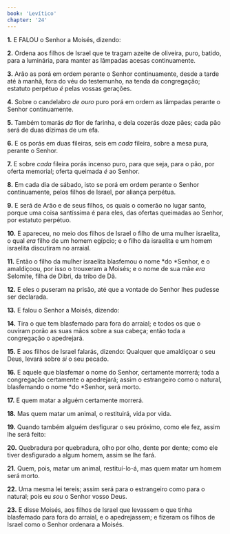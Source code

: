 ```yaml
---
book: 'Levítico'
chapter: '24'
---
```


**1.** E FALOU o Senhor a Moisés, dizendo:

**2.** Ordena aos filhos de Israel que te tragam azeite de oliveira, puro, batido, para a luminária, para manter as lâmpadas acesas continuamente.

**3.** Arão as porá em ordem perante o Senhor continuamente, desde a tarde até à manhã, fora do véu do testemunho, na tenda da congregação; estatuto perpétuo *é* pelas vossas gerações.

**4.** Sobre o candelabro *de ouro* puro porá em ordem as lâmpadas perante o Senhor continuamente.

**5.** Também tomarás *da* flor de farinha, e dela cozerás doze pães; cada pão será de duas dízimas de um efa.

**6.** E os porás em duas fileiras, seis em *cada* fileira, sobre a mesa pura, perante o Senhor.

**7.** E sobre *cada* fileira porás incenso puro, para que seja, para o pão, por oferta memorial; oferta queimada *é* ao Senhor.

**8.** Em cada dia de sábado, isto se porá em ordem perante o Senhor continuamente, pelos filhos de Israel, por aliança perpétua.

**9.** E será de Arão e de seus filhos, os quais o comerão no lugar santo, porque uma coisa santíssima é para eles, das ofertas queimadas ao Senhor, por estatuto perpétuo.

**10.** E apareceu, no meio dos filhos de Israel o filho de uma mulher israelita, o qual *era* filho de um homem egípcio; e o filho da israelita e um homem israelita discutiram no arraial.

**11.** Então o filho da mulher israelita blasfemou o nome *do *Senhor, e o amaldiçoou, por isso o trouxeram a Moisés; e o nome de sua mãe *era* Selomite, filha de Dibri, da tribo de Dã.

**12.** E eles o puseram na prisão, até que a vontade do Senhor lhes pudesse ser declarada.

**13.** E falou o Senhor a Moisés, dizendo:

**14.** Tira o que tem blasfemado para fora do arraial; e todos os que o ouviram porão as suas mãos sobre a sua cabeça; então toda a congregação o apedrejará.

**15.** E aos filhos de Israel falarás, dizendo: Qualquer que amaldiçoar o seu Deus, levará sobre *si* o seu pecado.

**16.** E aquele que blasfemar o nome do Senhor, certamente morrerá; toda a congregação certamente o apedrejará; assim o estrangeiro como o natural, blasfemando o nome *do *Senhor, será morto.

**17.** E quem matar a alguém certamente morrerá.

**18.** Mas quem matar um animal, o restituirá, vida por vida.

**19.** Quando também alguém desfigurar o seu próximo, como ele fez, assim lhe será feito:

**20.** Quebradura por quebradura, olho por olho, dente por dente; como ele tiver desfigurado a algum homem, assim se lhe fará.

**21.** Quem, pois, matar um animal, restituí-lo-á, mas quem matar um homem será morto.

**22.** Uma mesma lei tereis; assim será para o estrangeiro como para o natural; pois eu *sou* o Senhor vosso Deus.

**23.** E disse Moisés, aos filhos de Israel que levassem o que tinha blasfemado para fora do arraial, e o apedrejassem; e fizeram os filhos de Israel como o Senhor ordenara a Moisés.